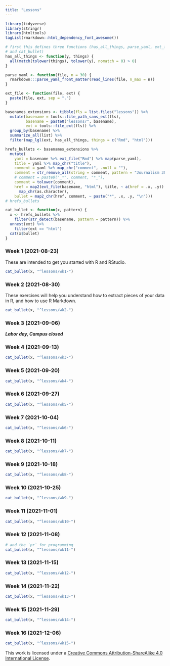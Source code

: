 ```yaml
---
title: "Lessons"
---
```


```r
library(tidyverse)
library(stringr)
library(htmltools)
tagList(rmarkdown::html_dependency_font_awesome())
```

```r
# first this defines three functions (has_all_things, parse_yaml, ext_file,  
# and cat_bullet)
has_all_things <- function(y, things) {
  all(match(tolower(things), tolower(y), nomatch = 0) > 0)
}

parse_yaml <- function(file, n = 30) {
  rmarkdown:::parse_yaml_front_matter(read_lines(file, n_max = n))
}

ext_file <- function(file, ext) {
  paste(file, ext, sep = ".")
}
```

```r
basenames_extensions <- tibble(fls = list.files("lessons")) %>%
  mutate(basename = tools::file_path_sans_ext(fls),
         basename = paste0("lessons/", basename),
         ext = tools::file_ext(fls)) %>% 
  group_by(basename) %>% 
  summarize_all(list) %>% 
  filter(map_lgl(ext, has_all_things, things = c("Rmd", "html")))

hrefs_bullets <- basenames_extensions %>% 
  mutate(
    yaml = basename %>% ext_file("Rmd") %>% map(parse_yaml),
    title = yaml %>% map_chr("title"),
    comment = yaml %>% map_chr("comment", .null = ""),
    comment = str_remove_all(string = comment, pattern = "Journalism 303: "),
    # comment = paste0("_*", comment, "*_"),
    comment = tolower(comment),
    href = map2(ext_file(basename, "html"), title, ~ a(href = .x, .y)) %>%
      map_chr(as.character),
    bullet = map2_chr(href, comment, ~ paste("*", .x, .y, "\n")))
# hrefs_bullets
```

```r
cat_bullet <- function(x, pattern) {
  x <- hrefs_bullets %>% 
    filter(str_detect(basename, pattern = pattern)) %>%
  unnest(ext) %>%
    filter(ext == "html")
  cat(x$bullet)
}
```


### Week 1 (2021-08-23)

These are intended to get you started with R and RStudio.

```r
cat_bullet(x, "^lessons/wk1-")
```


### Week 2 (2021-08-30)

These exercises will help you understand how to extract pieces of your data in R, and how to use R Markdown. 

```r
cat_bullet(x, "^lessons/wk2-")
```

### Week 3 (2021-09-06)

***Labor day, Campus closed***

### Week 4 (2021-09-13)

```r
cat_bullet(x, "^lessons/wk3-")
```

### Week 5 (2021-09-20)

```r
cat_bullet(x, "^lessons/wk4-")
```

### Week 6 (2021-09-27)

```r
cat_bullet(x, "^lessons/wk5-")
```

### Week 7 (2021-10-04)

```r
cat_bullet(x, "^lessons/wk6-")
```

### Week 8 (2021-10-11)

```r
cat_bullet(x, "^lessons/wk7-")
```

### Week 9 (2021-10-18)


```r
cat_bullet(x, "^lessons/wk8-")
```

### Week 10 (2021-10-25)

```r
cat_bullet(x, "^lessons/wk9-")
```

### Week 11 (2021-11-01)

```r
cat_bullet(x, "^lessons/wk10-")
```

### Week 12 (2021-11-08)

```r
# and the `pr` for programming
cat_bullet(x, "^lessons/wk11-")
```

### Week 13 (2021-11-15)

```r
cat_bullet(x, "^lessons/wk12-")
```

### Week 14 (2021-11-22)

```r
cat_bullet(x, "^lessons/wk13-")
```

### Week 15 (2021-11-29)

```r
cat_bullet(x, "^lessons/wk14-")
```

### Week 16 (2021-12-06)

```r
cat_bullet(x, "^lessons/wk15-")
```




This work is licensed under a [Creative Commons Attribution-ShareAlike 4.0 International License](https://creativecommons.org/licenses/by-sa/4.0/).

